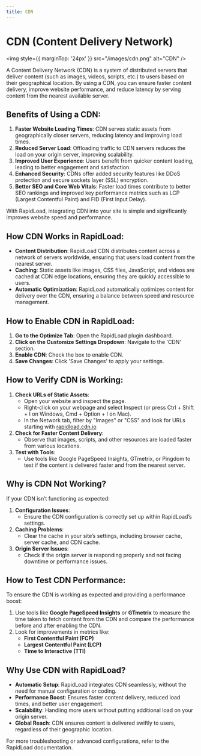```yaml
---
title: CDN
---
```


# CDN (Content Delivery Network)


<img style={{ marginTop: '24px' }} 
src="/images/cdn.png" alt="CDN" />


A Content Delivery Network (CDN) is a system of distributed servers that deliver content (such as images, videos, scripts, etc.) 
to users based on their geographical location. By using a CDN, you can ensure faster content delivery, improve website performance, 
and reduce latency by serving content from the nearest available server.

## Benefits of Using a CDN:

1. **Faster Website Loading Times**: CDN serves static assets from geographically closer servers, reducing latency and improving load times.
2. **Reduced Server Load**: Offloading traffic to CDN servers reduces the load on your origin server, improving scalability.
3. **Improved User Experience**: Users benefit from quicker content loading, leading to better engagement and satisfaction.
4. **Enhanced Security**: CDNs offer added security features like DDoS protection and secure sockets layer (SSL) encryption.
5. **Better SEO and Core Web Vitals**: Faster load times contribute to better SEO rankings and improved key performance metrics such as LCP (Largest Contentful Paint) and FID (First Input Delay).


With RapidLoad, integrating CDN into your site is simple and significantly improves website speed and performance.

## How CDN Works in RapidLoad:

*   **Content Distribution**: RapidLoad CDN distributes content across a network of servers worldwide, ensuring that users load content from the nearest server.
*   **Caching**: Static assets like images, CSS files, JavaScript, and videos are cached at CDN edge locations, ensuring they are quickly accessible to users.
*   **Automatic Optimization**: RapidLoad automatically optimizes content for delivery over the CDN, ensuring a balance between speed and resource management.

## How to Enable CDN in RapidLoad:

1. **Go to the Optimize Tab**: Open the RapidLoad plugin dashboard.
2. **Click on the Customize Settings Dropdown**: Navigate to the 'CDN' section.
3. **Enable CDN**: Check the box to enable CDN.
4. **Save Changes**: Click 'Save Changes' to apply your settings.

## How to Verify CDN is Working:

1. **Check URLs of Static Assets**:
    *   Open your website and inspect the page.
    *   Right-click on your webpage and select Inspect (or press Ctrl + Shift + I on Windows, Cmd + Option + I on Mac).
    *   In the Network tab, filter by "Images" or "CSS" and look for URLs starting with [rapidload.cdn.io](http://rapidload.cdn.io)
2. **Check for Faster Content Delivery**:
    *   Observe that images, scripts, and other resources are loaded faster from various locations.
3. **Test with Tools**:
    *   Use tools like Google PageSpeed Insights, GTmetrix, or Pingdom to test if the content is delivered faster and from the nearest server.

## Why is CDN Not Working?

If your CDN isn’t functioning as expected:

1. **Configuration Issues**:
    *   Ensure the CDN configuration is correctly set up within RapidLoad’s settings.
2. **Caching Problems**:
    *   Clear the cache in your site’s settings, including browser cache, server cache, and CDN cache.
3. **Origin Server Issues**:
    *   Check if the origin server is responding properly and not facing downtime or performance issues.

## How to Test CDN Performance:

To ensure the CDN is working as expected and providing a performance boost:

1. Use tools like **Google PageSpeed Insights** or **GTmetrix** to measure the time taken to fetch content from the CDN and compare the performance before and after enabling the CDN.
2. Look for improvements in metrics like:
    *   **First Contentful Paint (FCP)**
    *   **Largest Contentful Paint (LCP)**
    *   **Time to Interactive (TTI)**

## Why Use CDN with RapidLoad?

*   **Automatic Setup**: RapidLoad integrates CDN seamlessly, without the need for manual configuration or coding.
*   **Performance Boost**: Ensures faster content delivery, reduced load times, and better user engagement.
*   **Scalability**: Handling more users without putting additional load on your origin server.
*   **Global Reach**: CDN ensures content is delivered swiftly to users, regardless of their geographic location.

For more troubleshooting or advanced configurations, refer to the RapidLoad documentation.